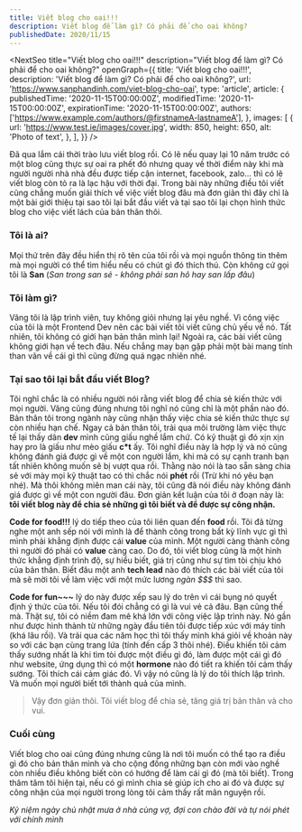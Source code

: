 ```yaml
---
title: Viết blog cho oai!!!
description: Viết blog để làm gì? Có phải để cho oai không?
publishedDate: 2020/11/15
---
```


<NextSeo
  title="Viết blog cho oai!!!"
  description="Viết blog để làm gì? Có phải để cho oai không?"
  openGraph={{
    title: 'Viết blog cho oai!!!',
    description: 'Viết blog để làm gì? Có phải để cho oai không?',
    url: 'https://www.sanphandinh.com/viet-blog-cho-oai',
    type: 'article',
    article: {
      publishedTime: '2020-11-15T00:00:00Z',
      modifiedTime: '2020-11-15T00:00:00Z',
      expirationTime: '2020-11-15T00:00:00Z',
      authors: ['https://www.example.com/authors/@firstnameA-lastnameA'],
    },
    images: [
      {
        url: 'https://www.test.ie/images/cover.jpg',
        width: 850,
        height: 650,
        alt: 'Photo of text',
      },
    ],
  }}
/>

Đã qua lắm cái thời trào lưu viết blog rồi. Có lẽ nếu quay lại 10 năm trước có một blog cũng thực sự oai ra phết đó
nhưng quay về thời điểm này khi mà người người nhà nhà đều được tiếp cận internet, facebook, zalo... thì có lẽ viết blog
còn tỏ ra là lạc hậu với thời đại. Trong bài này những điều tôi viết cũng chẳng muốn giải thích về việc viết blog đâu
mà đơn giản thì đây chỉ là một bài giới thiệu tại sao tôi lại bắt đầu viết và tại sao tôi lại chọn hình thức blog cho
việc viết lách của bản thân thôi.

### Tôi là ai?

Mọi thứ trên đây đều hiển thị rõ tên của tôi rồi và mọi nguồn thông tin thêm mà mọi người có thể tìm hiểu nếu có chút gì
đó thích thú. Còn không cứ gọi tôi là **San** (_San trong san sẻ - không phải san hô hay san lấp đâu_)

### Tôi làm gì?

Vâng tôi là lập trình viên, tuy không giỏi nhưng lại yêu nghề. Vì công việc của tôi là một Frontend Dev nên các bài viết
tôi viết cũng chủ yếu về nó. Tất nhiên, tôi không có giới hạn bản thân mình lại! Ngoài ra, các bài viết cũng không giới
hạn về tech đâu. Nếu chẳng may bạn gặp phải một bài mang tính than vãn về cái gì thì cũng đừng quá ngạc nhiên nhé.

### Tại sao tôi lại bắt đầu viết Blog?

Tôi nghĩ chắc là có nhiều người nói rằng viết blog để chia sẻ kiến thức với mọi người. Vâng cũng đúng nhưng tôi nghĩ nó
cũng chỉ là một phần nào đó. Bản thân tôi trong ngành này cũng nhận thấy việc chia sẻ kiến thức thực sự còn nhiều hạn chế.
Ngay cả bản thân tôi, trải qua môi trường làm việc thực tế lại thấy dân **dev** mình cũng giấu nghề lắm chứ. Có kỹ thuật
gì đó xịn xịn hay pro là giấu như mèo giấu **c\*t** ấy. Tôi nghĩ điều này là hợp lý và nó cũng không đánh giá được gì về
một con người lắm, khi mà có sự cạnh tranh bạn tất nhiên không muốn sẽ bị vượt qua rồi. Thằng nào nói là tao sẵn sàng chia
sẻ với mày mọi kỹ thuật tao có thì chắc nói **phét** rồi (Trừ khi nó yêu bạn nhé). Mà thôi không miên man cái này, tôi cũng
đã nói điều này không đánh giá được gì về một con người đâu. Đơn giản kết luận của tôi ở đoạn này là: **tôi viết blog này để
chia sẻ những gì tôi biết và để được sự công nhận.**

**Code for food!!!** lý do tiếp theo của tôi liên quan đến **food** rồi. Tôi đã từng nghe một anh sếp nói với mình là để thành
công trong bất kỳ lĩnh vực gì thì mình phải khẳng định được cái **value** của mình. Một người càng thành công thì người đó phải
có **value** càng cao. Do đó, tôi viết blog cũng là một hình thức khẳng định trình độ, sự hiểu biết, giá trị cũng như sự tìm tòi
chịu khó của bản thân. Biết đâu một anh **tech lead** nào đó thích các bài viết của tôi mà sẽ mời tôi về làm việc với một mức lương
_ngàn \$\$\$_ thì sao.

**Code for fun~~~** lý do này được xếp sau lý do trên vì cái bụng nó quyết định ý thức của tôi. Nếu tôi đói chẳng có gì là vui vẻ cả
đâu. Bạn cũng thế mà. Thật sự, tôi có niềm đam mê khá lớn với công việc lập trình này. Nó gần như được hình thành từ những ngày đầu tiên
tôi được tiếp xúc với máy tính (khá lâu rồi). Và trải qua các năm học thì tôi thấy mình khá giỏi về khoản này so với các bạn cùng trang lứa
(tính đến cấp 3 thôi nhé). Điều khiến tôi cảm thấy sướng nhất là khi tìm tòi được một điều gì đó, làm được một cái gì đó như website, ứng dụng
thì có một **hormone** nào đó tiết ra khiến tôi cảm thấy sướng. Tôi thích cái cảm giác đó. Vì vậy nó cũng là lý do tôi thích lập trình.
Và muốn mọi người biết tới thành quả của mình.

> Vậy đơn giản thôi. Tôi viết blog để chia sẻ, tăng giá trị bản thân và cho vui.

### Cuối cùng

Viết blog cho oai cũng đúng nhưng cũng là nơi tôi muốn có thể tạo ra điều gì đó cho bản thân mình và cho cộng đồng những bạn còn mới vào nghề
còn nhiều điều không biết còn có hướng để làm cái gì đó (mà tôi biết). Trong thâm tâm tôi hiện tại, nếu có gì mình chia sẻ
giúp ích cho ai đó và được sự công nhận của mọi người trong lòng tôi cảm thấy rất mãn nguyện rồi.

_Kỷ niệm ngày chủ nhật mưa ở nhà cùng vợ, đợi con chào đời và tự nói phét với chính mình_